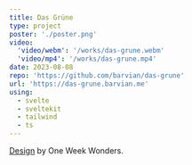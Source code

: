 ```yaml
---
title: Das Grüne
type: project
poster: './poster.png'
video:
  'video/webm': '/works/das-grune.webm'
  'video/mp4': '/works/das-grune.mp4'
date: 2023-08-08
repo: 'https://github.com/barvian/das-grune'
url: 'https://das-grune.barvian.me'
using:
  - svelte
  - sveltekit
  - tailwind
  - ts
---
```


[Design](https://dribbble.com/shots/19365923-Das-Gr-ne-Creative-Design-Agency-Landing-Page-Website) by One Week Wonders.
